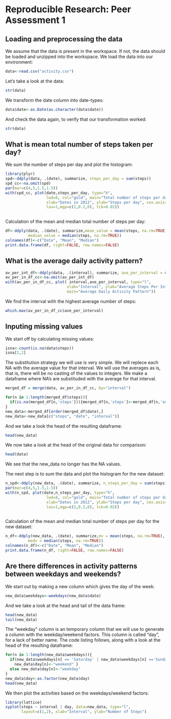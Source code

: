# Reproducible Research: Peer Assessment 1


## Loading and preprocessing the data

We assume that the data is present in the workspace. If not, the data should be loaded and unzipped into the workspace. We load the data into our environment:

```r
data<-read.csv("activity.csv")
```
 
Let's take a look at the data:

```r
str(data)
```
 
We transform the date column into date-types:

```r
data$date<-as.Date(as.character(data$date))
```
 
And check the data again, to verify that our transformation worked:

```r
str(data)
```


## What is mean total number of steps taken per day?

We sum the number of steps per day and plot the histogram:

```r
library(plyr)
spd<-ddply(data, .(date), summarize, steps_per_day = sum(steps))
spd_cc<-na.omit(spd)
par(mar=c(4,5,1.5,1.5))
with(spd_cc, plot(date,steps_per_day, type="h", 
                  lwd=8, col="gold", main="Total number of steps per day",
                  xlab="Dates in 2012", ylab="Steps per day", cex.axis=0.7,
                  las=1,mgp=c(2,0.2,0), tck=0.02))
 
```


Calculation of the mean and median total number of steps per day:

```r
df<-ddply(data, .(date), summarize,mean_value = mean(steps, na.rm=TRUE), 
          median_value = median(steps, na.rm=TRUE))
colnames(df)<-c("Date", "Mean", "Median")
print.data.frame(df, right=FALSE, row.names=FALSE)
```

## What is the average daily activity pattern?
```r
av_per_int_df<-ddply(data, .(interval), summarize, ave_per_interval = mean(steps, na.rm=TRUE))
av_per_in_df_cc<-na.omit(av_per_int_df)
with(av_per_in_df_cc, plot( interval,ave_per_interval, type="l",
                           xlab="Interval", ylab="Average Steps Per Interval",
                           main="Average Daily Activity Pattern"))
```

We find the interval with the highest average number of steps:

```r
which.max(av_per_in_df_cc$ave_per_interval)
```

## Inputing missing values

We start off by calculating missing values:
```r
isna<-count(is.na(data$steps))
isna[2,2]
```

The substitution strategy we will use is very simple. We will replece each NA with the average value for that interval. We will use the averages as is, that is, there will be no casting of the values to integers. We make a dataframe where NA's are substituded with the average for that interval.

```r
merged_df = merge(data, av_per_in_df_cc, by="interval")

for(n in 1:length(merged_df$steps)){
  if(is.na(merged_df[n,'steps'])){merged_df[n,'steps']<-merged_df[n,'ave_per_interval']}  
}
new_data<-merged_df[order(merged_df$date),]
new_data<-new_data[c("steps", "date", "interval")]
```

And we take a look the head of the resulting dataframe:

```r
head(new_data)
```

We now take a look at the head of the original data for comparison:

```r
head(data)
```

We see that the new_data no longer has the NA values.

The next step is to sum the data and plot the histogram for the new dataset:

```r
n_spd<-ddply(new_data, .(date), summarize, n_steps_per_day = sum(steps))
par(mar=c(4,5,1.5,1.5))
with(n_spd, plot(date,n_steps_per_day, type="h", 
                  lwd=8, col="gold", main="Total number of steps per day",
                  xlab="Dates in 2012", ylab="Steps per day", cex.axis=0.7,
                  las=1,mgp=c(2,0.2,0), tck=0.02))
 
```

Calculation of the mean and median total number of steps per day for the new dataset:

```r
n_df<-ddply(new_data, .(date), summarize,mv = mean(steps, na.rm=TRUE), 
          medv = median(steps, na.rm=TRUE))
colnames(n_df)<-c("Date", "Mean", "Median")
print.data.frame(n_df, right=FALSE, row.names=FALSE)
```

## Are there differences in activity patterns between weekdays and weekends?

We start out by making a new column which gives the day of the week:

```r
new_data$weekdays<-weekdays(new_data$date)
```

And we take a look at the head and tail of the data frame:

```r
head(new_data)
tail(new_data)
```

The "weekday" column is an temporary column that we will use to generate a column with the weekday/weekend factors. This column is called "day", for a lack of better name. The code listing follows, along with a look at the head of the resulting dataframe:

```r
for(n in 1:length(new_data$weekdays)){
  if(new_data$weekdays[n] == 'Saturday' | new_data$weekdays[n] =='Sunday') {
    new_data$day[n]<-"weekend" }
  else new_data$day[n]<-"weekday" 
}
new_data$day<-as.factor(new_data$day)
head(new_data)
```


We then plot the activities based on the weekdays/weekend factors:

```r
library(lattice)
xyplot(steps ~ interval | day, data=new_data, type="l", 
       layout=c(1,2), xlab="Interval", ylab="Number of Steps")
```

